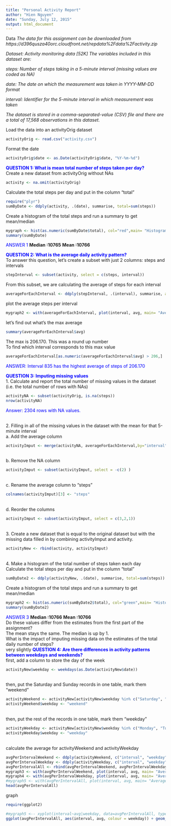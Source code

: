 ```yaml
---
title: "Personal Activity Report"
author: "Hien Nguyen"
date: "Sunday, July 12, 2015"
output: html_document
---
```

Data
*The data for this assignment can be downloaded from https://d396qusza40orc.cloudfront.net/repdata%2Fdata%2Factivity.zip*

*Dataset: Activity monitoring data [52K]*
*The variables included in this dataset are:*

*steps: Number of steps taking in a 5-minute interval (missing values are coded       as NA)*

*date: The date on which the measurement was taken in YYYY-MM-DD format*

*interval: Identifier for the 5-minute interval in which measurement was taken*

*The dataset is stored in a comma-separated-value (CSV) file and there are a total of 17,568 observations in this dataset.*

Load the data into an activityOrig dataset
```r
activityOrig <- read.csv("activity.csv")
```
Format the date
```r
activityOrig$date <- as.Date(activityOrig$date, "%Y-%m-%d")
```
<font color="blue"><b>QUESTION 1:   What is mean total number of steps taken per day?</b></font>
<br>Create a new dataset from activityOrig without NAs
```r
activity <- na.omit(activityOrig)
```
Calculate the total steps per day and put in the column "total"
```r
require("plyr")
sumByDate <- ddply(activity, .(date), summarise, total=sum(steps))
```
Create a histogram of the total steps and run a summary to get mean/median
```r
mygraph <- hist(as.numeric(sumByDate$total), col="red",main= "Histogram of Total Steps", xlab="Number of Steps", ylab="Frequency")
summary(sumByDate)
```
<font color="blue">ANSWER 1</font>
**Median :10765**
**Mean   :10766**
<p><font color="blue"><b>QUESTION 2: What is the average daily activity pattern?</b></font>
<br>To answer this question, let's create a subset with just 2 columns: steps and intervals
```r
stepInterval <- subset(activity, select = c(steps, interval))
```
From this subset, we are calculating the average of steps for each interval
```r
averageForEachInterval <- ddply(stepInterval, .(interval), summarise, avg=mean(steps))
```
plot the average steps per interval
```r
mygraph2 <- with(averageForEachInterval, plot(interval, avg, main= "Average steps per interval", ylab="Average", xlab="Intervals", type="l"))
```
<P>let's find out what's the max average
```r
summary(averageForEachInterval$avg)
```
The max is 206.170.  This was a round up number
<br>To find which interval corresponds to this max value
```r
averageForEachInterval[as.numeric(averageForEachInterval$avg) > 206,]
```
<font color="blue">ANSWER: Interval 835 has the highest average of steps of 206.170</font>

<p><font color="blue"><b>QUESTION 3: Imputing missing values</b></font>
<br>1.  Calculate and report the total number of missing values in the dataset (i.e. the total number of rows with NAs)
```r
activityNA <- subset(activityOrig, is.na(steps))
nrow(activityNA)
```
<font color="blue">Answer:  2304 rows with NA values.</font>

<br>2.  Filling in all of the missing values in the dataset with the mean for that 5-minute interval
<br>a.  Add the average column
```r
activityImput <- merge(activityNA, averageForEachInterval,by="interval")
```
<br>b.  Remove the NA column
```r
activityImput <- subset(activityImput, select = -c(2) )
```
<br>c.  Rename the average column to "steps"
```r
colnames(activityImput)[3] <- "steps"
```
<br>d.  Reorder the columns
```r
activityImput <- subset(activityImput, select = c(3,2,1))
```
<br>3.  Create a new dataset that is equal to the original dataset but with the missing data filled in by combining activityImput and activity.
```r
activityNew <- rbind(activity, activityImput)
```
<br> 4. Make a histogram of the total number of steps taken each day
<br>Calculate the total steps per day and put in the column "total"
```r
sumByDate2 <- ddply(activityNew, .(date), summarise, total=sum(steps))
```
Create a histogram of the total steps and run a summary to get mean/median
```r
mygraph2 <- hist(as.numeric(sumByDate2$total), col="green",main= "Histogram of Total Steps", xlab="Number of Steps", ylab="Frequency")
summary(sumByDate2)
```
<font color="blue">ANSWER 3</font>
**Median :10766**
**Mean   :10766**
<br> Do these values differ from the estimates from the first part of the assignment? 
<br> The mean stays the same.  The median is up by 1.
<br> What is the impact of imputing missing data on the estimates of the total daily number of steps?
<br> very slightly
<font color="blue"><b>QUESTION 4:  Are there differences in activity patterns between weekdays and weekends?</b></font>
<br> first, add a column to store the day of the week
```r
activityNew$weekday <- weekdays(as.Date(activityNew$date))
```
<br> then, put the Saturday and Sunday records in one table, mark them "weekend"
```r
activityWeekend <- activityNew[activityNew$weekday %in% c("Saturday", "Sunday"),]
activityWeekend$weekday <- "weekend"
```
<br> then, put the rest of the records in one table, mark them "weekday"
```r
activityWeekday <- activityNew[activityNew$weekday %in% c("Monday", "Tuesday","Wednesday", "Thursday","Friday"),]
activityWeekday$weekday <- "weekday"
```
<br> calculate the average for activityWeekend and activityWeekday
```r
avgPerIntervalWeekend <- ddply(activityWeekend, c("interval", "weekday"), summarise, avg=mean(steps))
avgPerIntervalWeekday <- ddply(activityWeekday, c("interval", "weekday"), summarise, avg=mean(steps))
avgPerIntervalAll <- rbind(avgPerIntervalWeekend, avgPerIntervalWeekday)
mygraph3 <- with(avgPerIntervalWeekend, plot(interval, avg, main= "Average steps per interval (weekend)", ylab="Average", xlab="Intervals", type="l"))
mygraph4 <- with(avgPerIntervalWeekday, plot(interval, avg, main= "Average steps per interval (weekday)", ylab="Average", xlab="Intervals", type="l"))
#mygraph5 <- with(avgPerIntervalAll, plot(interval, avg, main= "Average steps per interval (weekday)", ylab="Average", #xlab="Intervals", type="l", col=weekday))
head(avgPerIntervalAll)
```
graph
```r
require(ggplot2)

#mygraph5 <-- xyplot(interval~avg|weekday, data=avgPerIntervalAll, type = "l")
ggplot(avgPerIntervalAll, aes(interval, avg, colour = weekday)) + geom_line() + facet_grid(.~weekday) + facet_wrap(~weekday, nrow=2) +  xlab("Interval") + ylab("Average Number of Steps")
```